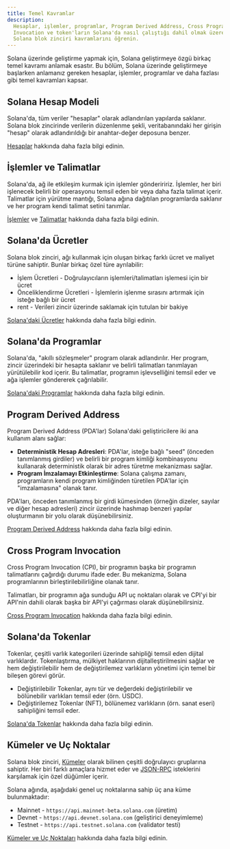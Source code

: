 ```yaml
---
title: Temel Kavramlar
description:
  Hesaplar, işlemler, programlar, Program Derived Address, Cross Program
  Invocation ve token'ların Solana'da nasıl çalıştığı dahil olmak üzere temel
  Solana blok zinciri kavramlarını öğrenin.
---
```


Solana üzerinde geliştirme yapmak için, Solana geliştirmeye özgü birkaç temel
kavramı anlamak esastır. Bu bölüm, Solana üzerinde geliştirmeye başlarken
anlamanız gereken hesaplar, işlemler, programlar ve daha fazlası gibi temel
kavramları kapsar.

## Solana Hesap Modeli

Solana'da, tüm veriler "hesaplar" olarak adlandırılan yapılarda saklanır. Solana
blok zincirinde verilerin düzenlenme şekli, veritabanındaki her girişin "hesap"
olarak adlandırıldığı bir anahtar-değer deposuna benzer.

[Hesaplar](/docs/core/accounts) hakkında daha fazla bilgi edinin.

## İşlemler ve Talimatlar

Solana'da, ağ ile etkileşim kurmak için işlemler gönderiririz. İşlemler, her
biri işlenecek belirli bir operasyonu temsil eden bir veya daha fazla talimat
içerir. Talimatlar için yürütme mantığı, Solana ağına dağıtılan programlarda
saklanır ve her program kendi talimat setini tanımlar.

[İşlemler](/docs/core/transactions) ve
[Talimatlar](/docs/core/transactions#instruction) hakkında daha fazla bilgi
edinin.

## Solana'da Ücretler

Solana blok zinciri, ağı kullanmak için oluşan birkaç farklı ücret ve maliyet
türüne sahiptir. Bunlar birkaç özel türe ayrılabilir:

- İşlem Ücretleri - Doğrulayıcıların işlemleri/talimatları işlemesi için bir
  ücret
- Önceliklendirme Ücretleri - İşlemlerin işlenme sırasını artırmak için isteğe
  bağlı bir ücret
- rent - Verileri zincir üzerinde saklamak için tutulan bir bakiye

[Solana'daki Ücretler](/docs/core/fees) hakkında daha fazla bilgi edinin.

## Solana'da Programlar

Solana'da, "akıllı sözleşmeler" program olarak adlandırılır. Her program, zincir
üzerindeki bir hesapta saklanır ve belirli talimatları tanımlayan yürütülebilir
kod içerir. Bu talimatlar, programın işlevselliğini temsil eder ve ağa işlemler
göndererek çağrılabilir.

[Solana'daki Programlar](/docs/core/programs) hakkında daha fazla bilgi edinin.

## Program Derived Address

Program Derived Address (PDA'lar) Solana'daki geliştiricilere iki ana kullanım
alanı sağlar:

- **Deterministik Hesap Adresleri**: PDA'lar, isteğe bağlı "seed" (önceden
  tanımlanmış girdiler) ve belirli bir program kimliği kombinasyonu kullanarak
  deterministik olarak bir adres türetme mekanizması sağlar.
- **Program İmzalamayı Etkinleştirme**: Solana çalışma zamanı, programların
  kendi program kimliğinden türetilen PDA'lar için "imzalamasına" olanak tanır.

PDA'ları, önceden tanımlanmış bir girdi kümesinden (örneğin dizeler, sayılar ve
diğer hesap adresleri) zincir üzerinde hashmap benzeri yapılar oluşturmanın bir
yolu olarak düşünebilirsiniz.

[Program Derived Address](/docs/core/pda) hakkında daha fazla bilgi edinin.

## Cross Program Invocation

Cross Program Invocation (CPI), bir programın başka bir programın talimatlarını
çağırdığı durumu ifade eder. Bu mekanizma, Solana programlarının
birleştirilebilirliğine olanak tanır.

Talimatları, bir programın ağa sunduğu API uç noktaları olarak ve CPI'yi bir
API'nin dahili olarak başka bir API'yi çağırması olarak düşünebilirsiniz.

[Cross Program Invocation](/docs/core/cpi) hakkında daha fazla bilgi edinin.

## Solana'da Tokenlar

Tokenlar, çeşitli varlık kategorileri üzerinde sahipliği temsil eden dijital
varlıklardır. Tokenlaştırma, mülkiyet haklarının dijitalleştirilmesini sağlar ve
hem değiştirilebilir hem de değiştirilemez varlıkların yönetimi için temel bir
bileşen görevi görür.

- Değiştirilebilir Tokenlar, aynı tür ve değerdeki değiştirilebilir ve
  bölünebilir varlıkları temsil eder (örn. USDC).
- Değiştirilemez Tokenlar (NFT), bölünemez varlıkların (örn. sanat eseri)
  sahipliğini temsil eder.

[Solana'da Tokenlar](/docs/core/tokens) hakkında daha fazla bilgi edinin.

## Kümeler ve Uç Noktalar

Solana blok zinciri, [Kümeler](/docs/references/clusters) olarak bilinen çeşitli
doğrulayıcı gruplarına sahiptir. Her biri farklı amaçlara hizmet eder ve
[JSON-RPC](/docs/rpc/) isteklerini karşılamak için özel düğümler içerir.

Solana ağında, aşağıdaki genel uç noktalarına sahip üç ana küme bulunmaktadır:

- Mainnet - `https://api.mainnet-beta.solana.com` (üretim)
- Devnet - `https://api.devnet.solana.com` (geliştirici deneyimleme)
- Testnet - `https://api.testnet.solana.com` (validator testi)

[Kümeler ve Uç Noktaları](/docs/references/clusters) hakkında daha fazla bilgi
edinin.
